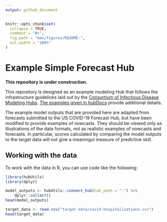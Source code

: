 ```yaml
---
output: github_document
---
```


<!-- README.md is generated from README.Rmd. Please edit that file -->

```r
knitr::opts_chunk$set(
  collapse = TRUE,
  comment = "#>",
  fig.path = "man/figures/README-",
  out.width = "100%"
)
```

# Example Simple Forecast Hub

**This repository is under construction.**

This repository is designed as an example modeling Hub that follows the infrastructure guidelines laid out by the [Consortium of Infectious Disease Modeling Hubs](https://github.com/hubverse-org/). [The examples given in hubDocs](https://hubverse.io/en/latest/user-guide/intro-data-formats.html#running-examples) provide additional details.  

The example model outputs that are provided here are adapted from forecasts submitted to the US COVID-19 Forecast Hub, but have been modified to provide examples of nowcasts. They should be viewed only as illustrations of the data formats, not as realistic examples of nowcasts and forecasts. In particular, scores calculated by comparing the model outputs to the target data will not give a meaningul measure of predictive skill.

## Working with the data

To work with the data in R, you can use code like the following:

```r
library(hubUtils)
library(dplyr)

model_outputs <- hubUtils::connect_hub(hub_path = ".") %>%
    dplyr::collect()
head(model_outputs)

target_data <- read.csv("target-data/covid-hospitalizations.csv")
head(target_data)
```
